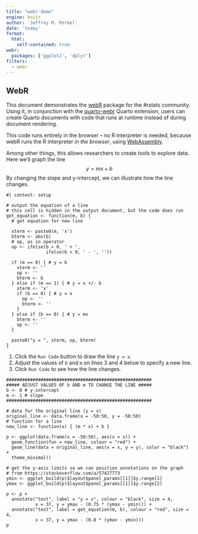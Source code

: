 ```yaml
---
title: "webr-demo"
engine: knitr
author: 'Jeffrey M. Perkel'
date: 'today'
format: 
  html: 
    self-contained: true 
webr: 
  packages: ['ggplot2', 'dplyr']
filters: 
  - webr
---
```


## WebR

This document demonstrates the [webR](https://docs.r-wasm.org/webr/latest/) package for the #rstats community. Using it, in conjunction with the [quarto-webr](https://quarto-webr.thecoatlessprofessor.com/) Quarto extension, users can create Quarto documents with code that runs at runtime instead of during document rendering. 

This code runs entirely in the browser -- no R interpreter is needed, because webR runs the R interpreter *in the browser*, using [WebAssembly](https://webassembly.org/). 

Among other things, this allows researchers to create tools to explore data. Here we'll graph the line $$y = mx + b$$ By changing the slope and y-intercept, we can illustrate how the line changes. 

```webr-r
#| context: setup

# output the equation of a line
# this cell is hidden in the output document, but the code does run
get_equation <- function(m, b) {
  # get equation for new line
  
  xterm <- paste0(m, 'x')
  bterm <- abs(b)
  # op, as in operator
  op <- ifelse(b > 0, ' + ', 
               ifelse(b < 0, ' - ', ''))
  
  if (m == 0) { # y = b
    xterm <- ''
    op <- ''
    bterm <- b
  } else if (m == 1) { # y = x +/- b 
    xterm <- 'x'
    if (b == 0) { # y = x
      op <- ''
      bterm <- ''
    } 
  } else if (b == 0) { # y = mx
    bterm <- ''
    op <- ''
  }
  
  paste0("y = ", xterm, op, bterm)
}
```

1. Click the `Run Code` button to draw the line `y = x`. 
2. Adjust the values of `b` and `m` on lines 3 and 4 below to specify a new line. 
3. Click `Run Code` to see how the line changes.

```webr-r

#######################################################
##### ADJUST VALUES OF b AND m TO CHANGE THE LINE #####
b <- 0 # y-intercept
m <- 1 # slope
#######################################################

# data for the original line (y = x) 
original_line <- data.frame(x = -50:50, y = -50:50) 
# function for a line
new_line <- function(x) { (m * x) + b }

p <- ggplot(data.frame(x = -50:50), aes(x = x)) +
  geom_function(fun = new_line, colour = "red") +
  geom_line(data = original_line, aes(x = x, y = y), color = "black") +
  theme_minimal()

# get the y-axis limits so we can position annotations on the graph
# from https://stackoverflow.com/a/57427773
ymin <- ggplot_build(p)$layout$panel_params[[1]]$y.range[1]
ymax <- ggplot_build(p)$layout$panel_params[[1]]$y.range[2]

p <- p +
  annotate("text", label = "y = x", colour = "black", size = 4, 
           x = 37, y = ymax - (0.75 * (ymax - ymin))) +
  annotate("text", label = get_equation(m, b), colour = "red", size = 4, 
           x = 37, y = ymax - (0.8 * (ymax - ymin))) 
p
```
